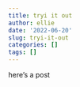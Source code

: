 ```yaml
---
title: tryi it out
author: ellie
date: '2022-06-20'
slug: tryi-it-out
categories: []
tags: []
---
```

here's a post